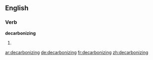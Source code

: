 ==English==

===Verb===
'''decarbonizing'''

# {{present participle of|decarbonize}}

[[ar:decarbonizing]]
[[de:decarbonizing]]
[[fr:decarbonizing]]
[[zh:decarbonizing]]